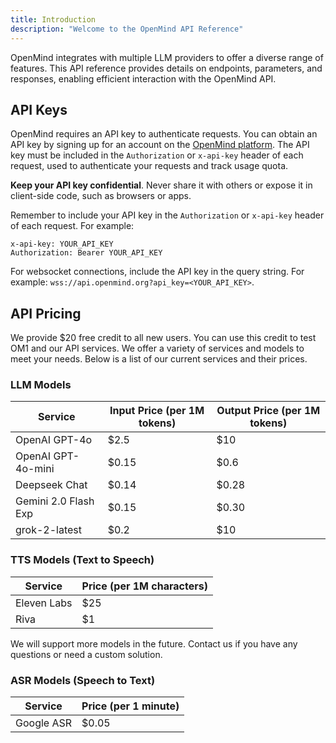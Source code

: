```yaml
---
title: Introduction
description: "Welcome to the OpenMind API Reference"
---
```


OpenMind integrates with multiple LLM providers to offer a diverse range of features. This API reference provides details on endpoints, parameters, and responses, enabling efficient interaction with the OpenMind API.

## API Keys

OpenMind requires an API key to authenticate requests. You can obtain an API key by signing up for an account on the [OpenMind platform](https://portal.openmind.org). The API key must be included in the `Authorization` or `x-api-key` header of each request, used to authenticate your requests and track usage quota.

**Keep your API key confidential**. Never share it with others or expose it in client-side code, such as browsers or apps.

Remember to include your API key in the `Authorization` or `x-api-key` header of each request. For example:

```http
x-api-key: YOUR_API_KEY
Authorization: Bearer YOUR_API_KEY
```

For websocket connections, include the API key in the query string. For example: `wss://api.openmind.org?api_key=<YOUR_API_KEY>`.

## API Pricing

We provide $20 free credit to all new users. You can use this credit to test OM1 and our API services. We offer a variety of services and models to meet your needs. Below is a list of our current services and their prices.

### LLM Models

| Service              | Input Price (per 1M tokens) | Output Price (per 1M tokens) |
|----------------------|-----------------------------|------------------------------|
| OpenAI GPT-4o        | $2.5                        | $10                          |
| OpenAI GPT-4o-mini   | $0.15                       | $0.6                         |
| Deepseek Chat        | $0.14                       | $0.28                        |
| Gemini 2.0 Flash Exp | $0.15                       | $0.30                        |
| grok-2-latest        | $0.2                        | $10                          |

### TTS Models (Text to Speech)

| Service              | Price (per 1M characters) |
|----------------------|---------------------------|
| Eleven Labs          | $25                       |
| Riva                 | $1                        |

We will support more models in the future. Contact us if you have any questions or need a custom solution.

### ASR Models (Speech to Text)

| Service              | Price (per 1 minute) |
|----------------------|----------------------|
| Google ASR           | $0.05                |